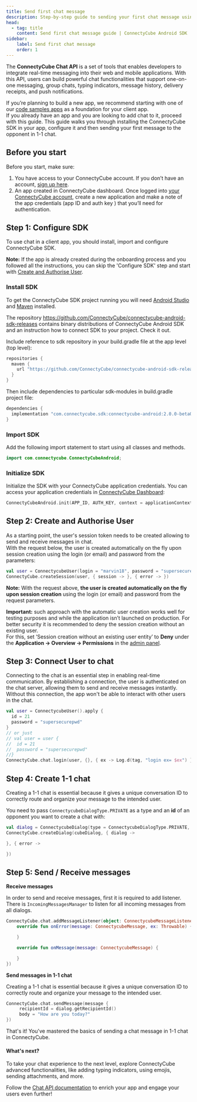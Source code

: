 ```yaml
---
title: Send first chat message
description: Step-by-step guide to sending your first chat message using ConnectyCube Android Chat SDK - what exactly to do when you want to build a chat.
head:
  - tag: title
    content: Send first chat message guide | ConnectyCube Android SDK
sidebar: 
    label: Send first chat message
    order: 1
---
```



The **ConnectyCube Chat API** is a set of tools that enables developers to integrate real-time messaging into their web and mobile applications. With this API, users can build powerful chat functionalities that support one-on-one messaging, group chats, typing indicators, message history, delivery receipts, and push notifications.

If you’re planning to build a new app, we recommend starting with one of our [code samples apps](/android/getting-started/code-samples/) as a foundation for your client app.    
If you already have an app and you are looking to add chat to it, proceed with this guide. This guide walks you through installing the ConnectyCube SDK in your app, configure it and then sending your first message to the opponent in 1-1 chat.

## Before you start

Before you start, make sure:
1. You have access to your ConnectyCube account. If you don’t have an account, [sign up here](https://admin.connectycube.com/register).
2. An app created in ConnectyCube dashboard. Once logged into [your ConnectyCube account](https://admin.connectycube.com/signin), create a new application and make a note of the app credentials (app ID and auth key
) that you’ll need for authentication.

## Step 1: Configure SDK

To use chat in a client app, you should install, import and configure ConnectyCube SDK.

<div style={{
  fontSize: "0.9em",
  color: "#666",
  backgroundColor: "#f0f4ff",
  borderLeft: "4px solid #ccc",
  paddingLeft: "10px",
  marginTop: "10px"
}}>
  <strong>Note:</strong> If the app is already created during the onboarding process and you followed all the instructions, you can skip the 'Configure SDK' step and start with <a href="#step-2-create-and-authorise-user">Create and Authorise User</a>.
</div>

### Install SDK

To get the ConnectyCube SDK project running you will need [Android Studio](https://developer.android.com/studio/) and [Maven](https://maven.apache.org/) installed.

The repository https://github.com/ConnectyCube/connectycube-android-sdk-releases contains binary distributions of ConnectyCube Android SDK and an instruction how to connect SDK to your project. Check it out.

Include reference to sdk repository in your build.gradle file at the app level (top level):

```groovy
repositories {
  maven {
    url "https://github.com/ConnectyCube/connectycube-android-sdk-releases/raw/master/"
  }
}
```

Then include dependencies to particular sdk-modules in build.gradle project file:

```groovy
dependencies {
  implementation "com.connectycube.sdk:connectycube-android:2.0.0-beta05"
}
```

### Import SDK

Add the following import statement to start using all classes and methods.

```kotlin
import com.connectycube.ConnectyCubeAndroid;
```

### Initialize SDK

Initialize the SDK with your ConnectyCube application credentials. You can access your application credentials in [ConnectyCube Dashboard](https://admin.connectycube.com):

```kotlin
ConnectyCubeAndroid.init(APP_ID, AUTH_KEY, context = applicationContext)
```

## Step 2: Create and Authorise User

As a starting point, the user's session token needs to be created allowing to send and receive messages in chat.    
With the request below, the user is created automatically on the fly upon session creation using the login (or email) and password from the parameters: 

```kotlin
val user = ConnectycubeUser(login = "marvin18", password = "supersecurepwd")
ConnectyCube.createSession(user, { session -> }, { error -> })
```

**Note:** With the request above, __the user is created automatically on the fly upon session creation__ using the login (or email) and password from the request parameters.

<div style={{
  fontSize: "0.75em",
  color: "#666",
  backgroundColor: "#f0f4ff",
  borderLeft: "4px solid #ccc",
  paddingLeft: "10px",
  marginTop: "20px"
}}>

  <strong>Important:</strong> such approach with the automatic user creation works well for testing purposes and while the application isn’t launched on production. For better security it is recommended to deny the session creation without an existing user.    
  For this, set ‘Session creation without an existing user entity’ to **Deny** under the **Application -> Overview -> Permissions** in the [admin panel](https://admin.connectycube.com/apps). 
</div>

## Step 3: Connect User to chat

Connecting to the chat is an essential step in enabling real-time communication. By establishing a connection, the user is authenticated on the chat server, allowing them to send and receive messages instantly. Without this connection, the app won't be able to interact with other users in the chat.

```kotlin
val user = ConnectycubeUser().apply {
  id = 21
  password = "supersecurepwd"
}
// or just
// val user = user {
//	id = 21
//	password = "supersecurepwd"
//}
ConnectyCube.chat.login(user, {}, { ex -> Log.d(tag, "login ex= $ex") })
```

## Step 4: Create 1-1 chat

Creating a 1-1 chat is essential because it gives a unique conversation ID to correctly route and organize your message to the intended user.

You need to pass `ConnectycubeDialogType.PRIVATE` as a type and an **id** of an opponent you want to create a chat with:

```kotlin
val dialog = ConnectycubeDialog(type = ConnectycubeDialogType.PRIVATE, occupantsIds = occupantIds)
ConnectyCube.createDialog(cubeDialog, { dialog ->

}, { error ->

})
```

## Step 5: Send / Receive messages 

**Receive messages**

In order to send and receive messages, first it is required to add listener.
There is `IncomingMessagesManager` to listen for all incoming messages from all dialogs.

```kotlin
ConnectyCube.chat.addMessageListener(object: ConnectycubeMessageListener {
    override fun onError(message: ConnectycubeMessage, ex: Throwable) {

    }

    override fun onMessage(message: ConnectycubeMessage) {

    }
})
```

**Send messages in 1-1 chat**

Creating a 1-1 chat is essential because it gives a unique conversation ID to correctly route and organize your message to the intended user.

```kotlin
ConnectyCube.chat.sendMessage(message {
     recipientId = dialog.getRecipientId()
     body = "How are you today?"
})

```

That's it! You've mastered the basics of sending a chat message in 1-1 chat in ConnectyCube. 

#### What's next?

To take your chat experience to the next level, explore ConnectyCube advanced functionalities, like adding typing indicators, using emojis, sending attachments, and more. 

Follow the [Chat API documentation](/android/messaging/) to enrich your app and engage your users even further!
